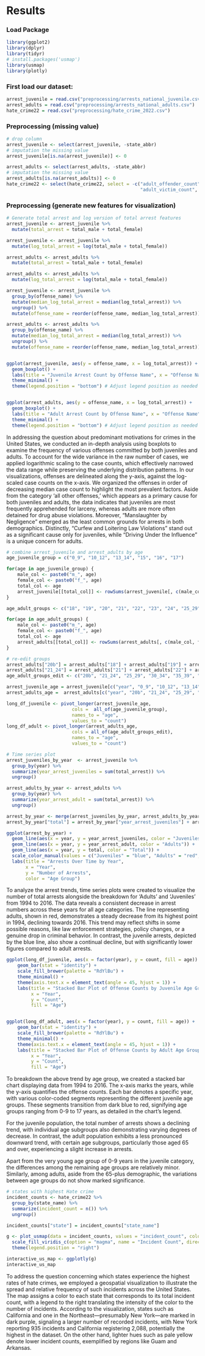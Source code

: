 # Results

### Load Package
```r
library(ggplot2)
library(dplyr)
library(tidyr)
# install.packages('usmap')
library(usmap)
library(plotly)
```

### First load our dataset:

```r
arrest_juvenile = read.csv("preprocessing/arrests_national_juvenile.csv")
arrest_adults = read.csv("preprocessing/arrests_national_adults.csv")
hate_crime22 = read.csv("preprocessing/hate_crime_2022.csv")
```

### Preprocessing (missing value)
```r
# drop column
arrest_juvenile <- select(arrest_juvenile, -state_abbr)
# imputation the missing value
arrest_juvenile[is.na(arrest_juvenile)] <- 0

arrest_adults <- select(arrest_adults, -state_abbr)
# imputation the missing value
arrest_adults[is.na(arrest_adults)] <- 0
hate_crime22 <- select(hate_crime22, select = -c("adult_offender_count", "juvenile_offender_count", "juvenile_victim_count",
                                                 "adult_victim_count", "total_individual_victims"))
```

### Preprocessing (generate new features for visualization)
```r
# Generate total arrest and log version of total arrest features
arrest_juvenile <- arrest_juvenile %>%
  mutate(total_arrest = total_male + total_female) 

arrest_juvenile <- arrest_juvenile %>%
  mutate(log_total_arrest = log(total_male + total_female)) 

arrest_adults <- arrest_adults %>%
  mutate(total_arrest = total_male + total_female)

arrest_adults <- arrest_adults %>%
  mutate(log_total_arrest = log(total_male + total_female))

```


```r
arrest_juvenile <- arrest_juvenile %>%
  group_by(offense_name) %>%
  mutate(median_log_total_arrest = median(log_total_arrest)) %>%
  ungroup() %>%
  mutate(offense_name = reorder(offense_name, median_log_total_arrest))

arrest_adults <- arrest_adults %>%
  group_by(offense_name) %>%
  mutate(median_log_total_arrest = median(log_total_arrest)) %>%
  ungroup() %>%
  mutate(offense_name = reorder(offense_name, median_log_total_arrest))


ggplot(arrest_juvenile, aes(y = offense_name, x = log_total_arrest)) + 
  geom_boxplot() +
  labs(title = "Juvenile Arrest Count by Offense Name", x = "Offense Name", y = "Case Count (log scaled)") +
  theme_minimal() +
  theme(legend.position = "bottom") # Adjust legend position as needed


ggplot(arrest_adults, aes(y = offense_name, x = log_total_arrest)) + 
  geom_boxplot() +
  labs(title = "Adult Arrest Count by Offense Name", x = "Offense Name", y = "Case Count (log scaled)") +
  theme_minimal() +
  theme(legend.position = "bottom") # Adjust legend position as needed
```
In addressing the question about predominant motivations for crimes in the United States, we conducted an in-depth analysis using boxplots to examine the frequency of various offenses committed by both juveniles and adults. To account for the wide variance in the raw number of cases, we applied logarithmic scaling to the case counts, which effectively narrowed the data range while preserving the underlying distribution patterns. In our visualizations, offenses are delineated along the y-axis, against the log-scaled case counts on the x-axis. We organized the offenses in order of decreasing median case count to highlight the most prevalent factors. Aside from the category 'all other offenses,' which appears as a primary cause for both juveniles and adults, the data indicates that juveniles are most frequently apprehended for larceny, whereas adults are more often detained for drug abuse violations. Moreover, "Manslaughter by Negligence" emerged as the least common grounds for arrests in both demographics. Distinctly, "Curfew and Loitering Law Violations" stand out as a significant cause only for juveniles, while "Driving Under the Influence" is a unique concern for adults.


```r
# combine arrest_juvenile and arrest_adults by age
age_juvenile_group = c("0_9", "10_12", "13_14", "15", "16", "17")

for(age in age_juvenile_group) {
    male_col <- paste0("m_", age)
    female_col <- paste0("f_", age)
    total_col <- age
    arrest_juvenile[[total_col]] <- rowSums(arrest_juvenile[, c(male_col, female_col)], na.rm = TRUE)
}

age_adult_groups <- c("18", "19", "20", "21", "22", "23", "24", "25_29", "30_34", "35_39", "40_44", "45_49", "50_54", "55_59", "60_64", "65p")

for(age in age_adult_groups) {
    male_col <- paste0("m_", age)
    female_col <- paste0("f_", age)
    total_col <- age
    arrest_adults[[total_col]] <- rowSums(arrest_adults[, c(male_col, female_col)], na.rm = TRUE)
}

# re-edit groups
arrest_adults["20b"] = arrest_adults["18"] + arrest_adults["19"] + arrest_adults["20"]
arrest_adults["21_24"] = arrest_adults["21"] + arrest_adults["22"] + arrest_adults["23"] + arrest_adults["24"]
age_adult_groups_edit <- c("20b", "21_24", "25_29", "30_34", "35_39", "40_44", "45_49", "50_54", "55_59", "60_64", "65p")

arrest_juvenile_age = arrest_juvenile[c("year", "0_9", "10_12", "13_14", "15", "16", "17")]
arrest_adults_age =  arrest_adults[c("year", "20b", "21_24", "25_29", "30_34", "35_39", "40_44", "45_49", "50_54", "55_59", "60_64", "65p")]

long_df_juvenile <- pivot_longer(arrest_juvenile_age, 
                        cols =  all_of(age_juvenile_group),
                        names_to = "age", 
                        values_to = "count")
long_df_adult <- pivot_longer(arrest_adults_age,
                        cols = all_of(age_adult_groups_edit),
                        names_to = "age",
                        values_to = "count")

```


```r
# Time series plot
arrest_juveniles_by_year  <- arrest_juvenile %>%
  group_by(year) %>%
  summarize(year_arrest_juveniles = sum(total_arrest)) %>%
  ungroup()

arrest_adults_by_year <- arrest_adults %>%
  group_by(year) %>%
  summarize(year_arrest_adult = sum(total_arrest)) %>%
  ungroup()

arrest_by_year <- merge(arrest_juveniles_by_year, arrest_adults_by_year, by = "year")
arrest_by_year["total"] = arrest_by_year["year_arrest_juveniles"] + arrest_by_year["year_arrest_adult"]

ggplot(arrest_by_year) +
  geom_line(aes(x = year, y = year_arrest_juveniles, color = "Juveniles")) +
  geom_line(aes(x = year, y = year_arrest_adult, color = "Adults")) +
  geom_line(aes(x = year, y = total, color = "Total")) +
  scale_color_manual(values = c("Juveniles" = "blue", "Adults" = "red", "Total" = "green")) +
  labs(title = "Arrests Over Time by Year",
       x = "Year",
       y = "Number of Arrests",
       color = "Age Group")

```
To analyze the arrest trends, time series plots were created to visualize the number of total arrests alongside the breakdown for 'Adults' and 'Juveniles' from 1994 to 2016. The data reveals a consistent decrease in arrest numbers across these years for all age categories. The line representing adults, shown in red, demonstrates a steady decrease from its highest point in 1994, declining towards 2016. This trend may reflect shifts in some possible reasons, like law enforcement strategies, policy changes, or a genuine drop in criminal behavior. In contrast, the juvenile arrests, depicted by the blue line, also show a continual decline, but with significantly lower figures compared to adult arrests.

```r
ggplot(long_df_juvenile, aes(x = factor(year), y = count, fill = age)) +
    geom_bar(stat = "identity") +
    scale_fill_brewer(palette = "RdYlBu") +
    theme_minimal() +
    theme(axis.text.x = element_text(angle = 45, hjust = 1)) + 
    labs(title = "Stacked Bar Plot of Offense Counts by Juvenile Age Group",
         x = "Year",
         y = "Count",
         fill = "Age")


ggplot(long_df_adult, aes(x = factor(year), y = count, fill = age)) +
    geom_bar(stat = "identity") +
    scale_fill_brewer(palette = "RdYlBu") +
    theme_minimal() +
    theme(axis.text.x = element_text(angle = 45, hjust = 1)) +
    labs(title = "Stacked Bar Plot of Offense Counts by Adult Age Group",
         x = "Year",
         y = "Count",
         fill = "Age")

```
To breakdown the above trend by age group, we created a stacked bar chart displaying data from 1994 to 2016. The x-axis marks the years, while the y-axis quantifies the offense counts. Each bar denotes a specific year, with various color-coded segments representing the different juvenile age groups. These segments transition from dark blue to red, signifying age groups ranging from 0-9 to 17 years, as detailed in the chart's legend.

For the juvenile population, the total number of arrests shows a declining trend, with individual age subgroups also demonstrating varying degrees of decrease. In contrast, the adult population exhibits a less pronounced downward trend, with certain age subgroups, particularly those aged 65 and over, experiencing a slight increase in arrests.

Apart from the very young age group of 0-9 years in the juvenile category, the differences among the remaining age groups are relatively minor. Similarly, among adults, aside from the 65-plus demographic, the variations between age groups do not show marked significance.


```r
# states with highest Hate crime
incident_counts <- hate_crime22 %>%
  group_by(state_name) %>%
  summarize(incident_count = n()) %>%
  ungroup()

incident_counts["state"] = incident_counts["state_name"]

g <- plot_usmap(data = incident_counts, values = "incident_count", color = "grey") + 
  scale_fill_viridis_c(option = "magma", name = "Incident Count", direction = -1) + 
  theme(legend.position = "right")

interactive_us_map <- ggplotly(g)
interactive_us_map
```

To address the question concerning which states experience the highest rates of hate crimes, we employed a geospatial visualization to illustrate the spread and relative frequency of such incidents across the United States. The map assigns a color to each state that corresponds to its total incident count, with a legend to the right translating the intensity of the color to the number of incidents. According to the visualization, states such as California and one in the Northeast—presumably New York—are marked in dark purple, signaling a larger number of recorded incidents, with New York reporting 935 incidents and California registering 2,088, potentially the highest in the dataset. On the other hand, lighter hues such as pale yellow denote lower incident counts, exemplified by regions like Guam and Arkansas.




